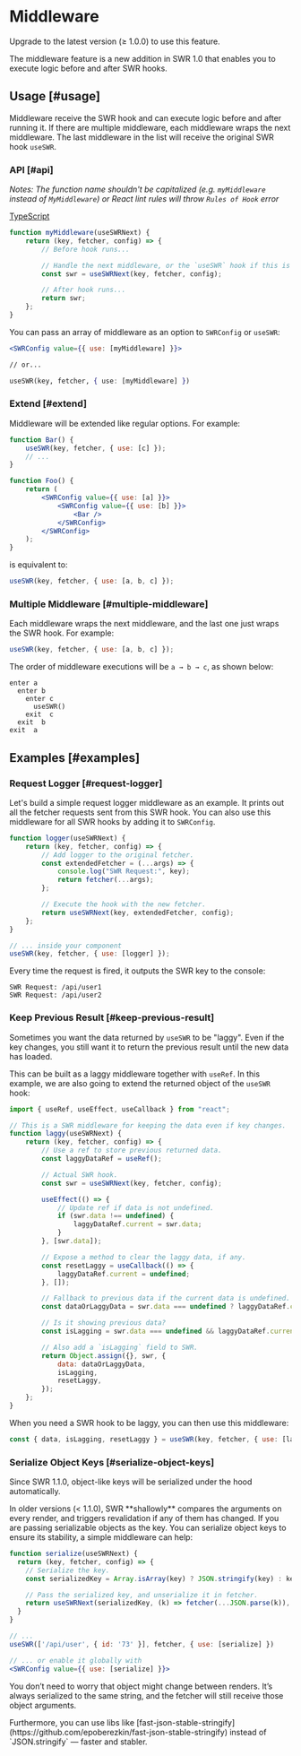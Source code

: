 
# Middleware

<Callout>Upgrade to the latest version (≥ 1.0.0) to use this feature.</Callout>

The middleware feature is a new addition in SWR 1.0 that enables you to execute logic before and after SWR hooks.

## Usage [#usage]

Middleware receive the SWR hook and can execute logic before and after running it. If there are multiple middleware, each middleware wraps the next middleware. The last middleware in the list will receive the original SWR hook `useSWR`.

### API [#api]

_Notes: The function name shouldn't be capitalized (e.g. `myMiddleware` instead of `MyMiddleware`) or React lint rules will throw `Rules of Hook` error_

[TypeScript](https://swr.vercel.app/docs/typescript#middleware-types)

```jsx
function myMiddleware(useSWRNext) {
    return (key, fetcher, config) => {
        // Before hook runs...

        // Handle the next middleware, or the `useSWR` hook if this is the last one.
        const swr = useSWRNext(key, fetcher, config);

        // After hook runs...
        return swr;
    };
}
```

You can pass an array of middleware as an option to `SWRConfig` or `useSWR`:

```jsx
<SWRConfig value={{ use: [myMiddleware] }}>

// or...

useSWR(key, fetcher, { use: [myMiddleware] })
```

### Extend [#extend]

Middleware will be extended like regular options. For example:

```jsx
function Bar() {
    useSWR(key, fetcher, { use: [c] });
    // ...
}

function Foo() {
    return (
        <SWRConfig value={{ use: [a] }}>
            <SWRConfig value={{ use: [b] }}>
                <Bar />
            </SWRConfig>
        </SWRConfig>
    );
}
```

is equivalent to:

```js
useSWR(key, fetcher, { use: [a, b, c] });
```

### Multiple Middleware [#multiple-middleware]

Each middleware wraps the next middleware, and the last one just wraps the SWR hook. For example:

```jsx
useSWR(key, fetcher, { use: [a, b, c] });
```

The order of middleware executions will be `a → b → c`, as shown below:

```plaintext
enter a
  enter b
    enter c
      useSWR()
    exit  c
  exit  b
exit  a
```

## Examples [#examples]

### Request Logger [#request-logger]

Let's build a simple request logger middleware as an example. It prints out all the fetcher requests sent from this SWR hook. You can also use this middleware for all SWR hooks by adding it to `SWRConfig`.

```jsx
function logger(useSWRNext) {
    return (key, fetcher, config) => {
        // Add logger to the original fetcher.
        const extendedFetcher = (...args) => {
            console.log("SWR Request:", key);
            return fetcher(...args);
        };

        // Execute the hook with the new fetcher.
        return useSWRNext(key, extendedFetcher, config);
    };
}

// ... inside your component
useSWR(key, fetcher, { use: [logger] });
```

Every time the request is fired, it outputs the SWR key to the console:

```plaintext
SWR Request: /api/user1
SWR Request: /api/user2
```

### Keep Previous Result [#keep-previous-result]

Sometimes you want the data returned by `useSWR` to be "laggy". Even if the key changes,
you still want it to return the previous result until the new data has loaded.

This can be built as a laggy middleware together with `useRef`. In this example, we are also going to
extend the returned object of the `useSWR` hook:

```jsx
import { useRef, useEffect, useCallback } from "react";

// This is a SWR middleware for keeping the data even if key changes.
function laggy(useSWRNext) {
    return (key, fetcher, config) => {
        // Use a ref to store previous returned data.
        const laggyDataRef = useRef();

        // Actual SWR hook.
        const swr = useSWRNext(key, fetcher, config);

        useEffect(() => {
            // Update ref if data is not undefined.
            if (swr.data !== undefined) {
                laggyDataRef.current = swr.data;
            }
        }, [swr.data]);

        // Expose a method to clear the laggy data, if any.
        const resetLaggy = useCallback(() => {
            laggyDataRef.current = undefined;
        }, []);

        // Fallback to previous data if the current data is undefined.
        const dataOrLaggyData = swr.data === undefined ? laggyDataRef.current : swr.data;

        // Is it showing previous data?
        const isLagging = swr.data === undefined && laggyDataRef.current !== undefined;

        // Also add a `isLagging` field to SWR.
        return Object.assign({}, swr, {
            data: dataOrLaggyData,
            isLagging,
            resetLaggy,
        });
    };
}
```

When you need a SWR hook to be laggy, you can then use this middleware:

```js
const { data, isLagging, resetLaggy } = useSWR(key, fetcher, { use: [laggy] });
```

### Serialize Object Keys [#serialize-object-keys]

<Callout>Since SWR 1.1.0, object-like keys will be serialized under the hood automatically.</Callout>

<Callout emoji="⚠️">
  In older versions (< 1.1.0), SWR **shallowly** compares the arguments on every render, and triggers revalidation if any of them has changed.
  If you are passing serializable objects as the key. You can serialize object keys to ensure its stability, a simple middleware can help:
</Callout>

```jsx
function serialize(useSWRNext) {
  return (key, fetcher, config) => {
    // Serialize the key.
    const serializedKey = Array.isArray(key) ? JSON.stringify(key) : key

    // Pass the serialized key, and unserialize it in fetcher.
    return useSWRNext(serializedKey, (k) => fetcher(...JSON.parse(k)), config)
  }
}

// ...
useSWR(['/api/user', { id: '73' }], fetcher, { use: [serialize] })

// ... or enable it globally with
<SWRConfig value={{ use: [serialize] }}>
```

You don’t need to worry that object might change between renders. It’s always serialized to the same string, and the fetcher will still receive those object arguments.

<Callout>
    Furthermore, you can use libs like [fast-json-stable-stringify](https://github.com/epoberezkin/fast-json-stable-stringify) instead of `JSON.stringify` —
    faster and stabler.
</Callout>
